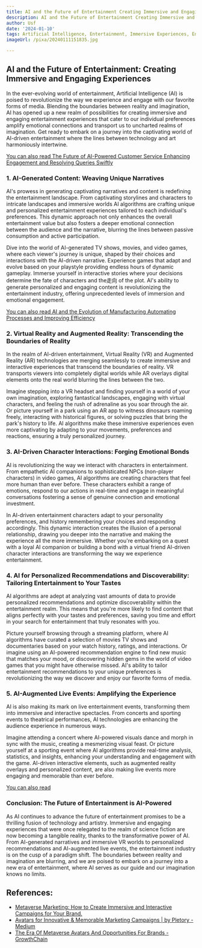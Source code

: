 ```yaml
---
title: AI and the Future of Entertainment Creating Immersive and Engaging Experiences
description: AI and the Future of Entertainment Creating Immersive and Engaging Experiences
author: Usf
date: '2024-01-10'
tags: Artificial Intelligence, Entertainment, Immersive Experiences, Engaging Experiences
imageUrl: /pixa/20240111151835.jpg

---
```

## AI and the Future of Entertainment: Creating  Immersive and  Engaging Experiences

In the ever-evolving world of entertainment, Artificial Intelligence (AI) is  poised to revolutionize the way we  experience and engage with  our favorite forms of media. Blending the boundaries between reality and imagination,  AI  has opened  up a new realm of possibilities for creating immersive and engaging entertainment experiences that cater to our individual preferences amplify emotional  connections and transport us to uncharted realms of imagination. Get ready  to  embark on a journey into the captivating world  of AI-driven entertainment  where  the lines between technology and  art harmoniously intertwine.

[You can also read The Future of AI-Powered Customer Service Enhancing Engagement and Resolving Queries Swiftly](The%20Future%20of%20AI-Powered%20Customer%20Service%20Enhancing%20Engagement%20and%20Resolving%20Queries%20Swiftly)


### 1. AI-Generated  Content:  Weaving Unique Narratives

AI's prowess in generating  captivating narratives and  content is redefining the  entertainment landscape. From captivating storylines  and characters  to intricate landscapes and immersive worlds AI algorithms are crafting unique and personalized entertainment experiences  tailored to each individual's preferences. This  dynamic approach not only enhances the overall entertainment value but also fosters a deeper emotional connection between the audience and the narrative, blurring the lines  between  passive consumption and  active participation.

Dive into the  world of AI-generated TV shows, movies, and video games, where each viewer's journey is unique, shaped by their choices and interactions with the  AI-driven narrative. Experience games that adapt and evolve based on your playstyle providing endless hours of dynamic  gameplay. Immerse yourself in interactive stories where your  decisions determine  the fate of characters and the走向 of the plot. AI's ability to generate personalized and engaging content is revolutionizing the entertainment industry, offering unprecedented levels  of  immersion  and emotional engagement.

[You can also read AI and the Evolution of Manufacturing Automating Processes and Improving Efficiency](AI%20and%20the%20Evolution%20of%20Manufacturing%20Automating%20Processes%20and%20Improving%20Efficiency)


### 2. Virtual Reality and Augmented Reality: Transcending the Boundaries of Reality

In the realm of AI-driven entertainment, Virtual Reality (VR) and Augmented Reality (AR) technologies are merging seamlessly to create immersive and interactive experiences that transcend the boundaries of reality. VR transports viewers into completely digital worlds while AR overlays digital elements  onto the real  world blurring the  lines between the two.

Imagine stepping into a  VR headset and finding yourself in a world of  your own imagination, exploring fantastical landscapes,  engaging with virtual  characters, and feeling the rush  of adrenaline as  you soar through the air. Or picture yourself in a park using an AR app to witness dinosaurs roaming freely, interacting with historical figures, or solving puzzles that bring  the park's history to life. AI algorithms make these immersive  experiences even more captivating by adapting to your  movements, preferences and reactions, ensuring a truly personalized journey.

### 3. AI-Driven Character  Interactions: Forging Emotional Bonds

AI is revolutionizing the way we interact with characters in entertainment. From empathetic AI companions to sophisticated NPCs (non-player characters) in video games, AI algorithms are creating  characters that feel more human than ever before. These characters exhibit a range of emotions,  respond to our actions  in real-time and engage in meaningful conversations fostering  a sense of genuine connection and emotional investment.

In AI-driven entertainment characters adapt to your personality preferences, and history remembering your choices and responding accordingly. This dynamic interaction  creates the illusion of a personal relationship, drawing you deeper into  the narrative and making  the experience all the more immersive. Whether  you're embarking  on a quest with a loyal AI companion or building a  bond with a virtual friend AI-driven character interactions  are transforming the way we experience entertainment.

### 4. AI for Personalized Recommendations and Discoverability: Tailoring Entertainment to Your Tastes

AI algorithms are adept at analyzing vast amounts of data to provide personalized recommendations and optimize discoverability within the entertainment realm.  This means that you're more likely to find content that aligns perfectly with your  tastes and preferences,  saving you time and effort in your search for entertainment that truly  resonates with you.

Picture yourself browsing through a streaming  platform, where AI algorithms have curated  a selection of movies TV shows and documentaries based on  your watch history,  ratings, and interactions. Or imagine using an AI-powered recommendation engine to find new music that matches your mood, or discovering hidden gems in the world of video games that  you might  have  otherwise missed. AI's ability to tailor entertainment recommendations to your unique preferences  is revolutionizing the way  we discover and enjoy our favorite forms of  media.

### 5. AI-Augmented Live Events: Amplifying the Experience

AI is also making its mark on live  entertainment events, transforming them into immersive and interactive  spectacles. From concerts and sporting  events to theatrical performances,  AI technologies are enhancing the audience experience in numerous ways.

Imagine attending a concert where AI-powered visuals dance and morph in sync with the music, creating a  mesmerizing visual feast. Or picture yourself at a sporting event where AI algorithms provide real-time analysis, statistics, and insights,  enhancing your understanding and engagement  with the game. AI-driven interactive elements, such as augmented reality overlays and personalized content, are also making live events more engaging and memorable than ever before.

[You can also read ]()


### Conclusion: The Future of  Entertainment is AI-Powered

As AI continues to advance the future of entertainment promises to be a thrilling  fusion of technology and artistry.  Immersive and engaging experiences  that were once relegated to the realm of science fiction are now becoming a tangible reality,  thanks to  the transformative power of AI. From AI-generated narratives and immersive VR worlds to personalized recommendations and AI-augmented live events, the  entertainment industry is on the cusp of a paradigm shift. The  boundaries  between reality and  imagination are blurring, and we are poised to embark on a journey into a new  era of  entertainment, where AI  serves as our guide and our imagination knows no limits.

## References:
- [Metaverse Marketing: How to Create Immersive and Interactive Campaigns for Your Brand.](https://www.linkedin.com/pulse/metaverse-marketing-how-create-immersive-interactive)
- [Avatars for Innovative & Memorable Marketing Campaigns | by Pletory - Medium](https://medium.com/@pletory/avatars-for-innovative-memorable-marketing-campaigns-65ca854b1d89)
- [The Era Of Metaverse Avatars And Opportunities For Brands - GrowthChain](https://www.growthchain.io/blog/metaverse-avatars)
